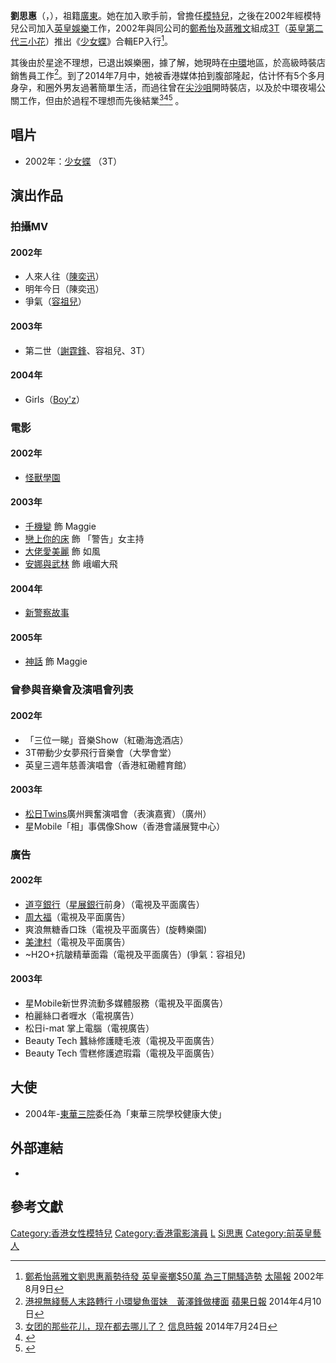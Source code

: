 {{藝人
| 姓名 = 劉思惠
| 英文名 = Maggie
| 羅馬拼音 = Lau Sze Wai 
| 類型 = 女歌手
| 職業 = [[公關|公關]]、[[歌手|歌手]]、[[演員|演員]]
| 國籍 = {{CNHK}}
| 出生日期 = {{birth date and age|1982|8|27}}
| 出生地點 = {{HKG-1959}}
| 籍貫 = 廣東
| 教育程度 = 預科畢業
| 配偶 = {{marriage|Jason|2018}}
| 兒女 = 兒子：Aiden<br>{{birth date and age|2015|1|18}}
| 出道作 = 《I wanna be》(2002年)
| 出道日期 = 2002年
| 相關團體 = [[3T_(香港音樂組合)|3T]]
}}

'''劉思惠'''（'''{{lang|en|Maggie Sze-wai LAU}} '''，{{bd|1982年|8月27日|catIdx=L劉}}），祖籍[[廣東|廣東]]。她在加入歌手前，曾擔任[[模特兒|模特兒]]，之後在2002年經模特兒公司加入[[英皇娛樂|英皇娛樂]]工作，2002年與同公司的[[鄭希怡|鄭希怡]]及[[蔣雅文|蔣雅文]]組成[[3T_(香港音樂組合)|3T]]（[[英皇三小花|英皇第二代三小花]]）推出《[[少女蝶|少女蝶]]》合輯EP入行<REF>
[http://the-sun.on.cc/channels/ent/20020809/20020809011337_0003.html 鄭希怡蔣雅文劉思惠蓄勢待發 英皇豪擲$50萬 為三T開騷造勢] {{Wayback|url=http://the-sun.on.cc/channels/ent/20020809/20020809011337_0003.html |date=20160305070559 }}[[太陽報|太陽報]] 2002年8月9日
</REF>。

其後由於星途不理想，已退出娛樂圏，據了解，她現時在[[中環|中環]]地區，於{{link-en|Roger Vivier|Roger Vivier|}}高級時裝店銷售員工作<ref>[http://hk.apple.nextmedia.com/entertainment/art/20140410/18684668 港視無綫藝人末路轉行 小環變魚蛋妹　黃澤鋒做樓面] {{Wayback|url=http://hk.apple.nextmedia.com/entertainment/art/20140410/18684668 |date=20140910195809 }}[[蘋果日報|蘋果日報]] 2014年4月10日</ref>。到了2014年7月中，她被香港媒体拍到腹部隆起，估计怀有5个多月身孕，和圈外男友過著簡單生活，而過往曾在[[尖沙咀|尖沙咀]]開時裝店，以及於中環夜場公關工作，但由於過程不理想而先後結業<ref>[http://informationtimes.dayoo.com/html/2014-07/24/content_2699362.htm 女团的那些花儿，现在都去哪儿了？] {{Wayback|url=http://informationtimes.dayoo.com/html/2014-07/24/content_2699362.htm |date=20140910195239 }}[[信息時報|信息時報]] 2014年7月24日</ref><ref>{{Cite web |url=http://orientaldaily.on.cc/cnt/entertainment/20110406/00282_029.html |title=陳沛嘉試鞋 劉思惠服侍周到 |accessdate=2014-04-03 |archive-date=2019-12-07 |archive-url=https://web.archive.org/web/20191207052013/https://orientaldaily.on.cc/cnt/entertainment/20110406/00282_029.html |dead-url=no }}</ref><ref>{{Cite web |url=http://hk.apple.nextmedia.com/entertainment/art/20060630/6079482 |title=3T小花變老闆娘 劉思惠看舖拍烏蠅 |accessdate=2014-04-03 |archive-date=2014-04-07 |archive-url=https://web.archive.org/web/20140407071930/http://hk.apple.nextmedia.com/entertainment/art/20060630/6079482 |dead-url=no }}</ref> 。

==唱片== 
*2002年：[[少女蝶|少女蝶]] （3T）

==演出作品==
===拍攝MV===  
====2002年====
*人來人往（[[陳奕迅|陳奕迅]]）
*明年今日（陳奕迅）
*爭氣（[[容祖兒|容祖兒]]）
====2003年====
*第二世（[[謝霆鋒|謝霆鋒]]、容祖兒、3T）
====2004年====
*Girls（[[Boy'z|Boy'z]]）

===電影=== 
====2002年====
*[[怪獸學園|怪獸學園]]
====2003年====
*[[千機變|千機變]] 飾 Maggie
*[[戀上你的床|戀上你的床]] 飾 「警告」女主持
*[[大佬愛美麗|大佬愛美麗]] 飾 如風
*[[安娜與武林|安娜與武林]] 飾 峨嵋大飛
====2004年====
*[[新警察故事|新警察故事]]
====2005年====
*[[神话_(电影)|神話]] 飾 Maggie

===曾參與音樂會及演唱會列表===
====2002年====
*「三位一睇」音樂Show（紅磡海逸酒店）
*3T帶動少女夢飛行音樂會（大學會堂）
*英皇三週年慈善演唱會（香港紅磡體育館）
====2003年====
*[[松日|松日]]Twins廣州興奮演唱會（表演嘉賓）（廣州）
*星Mobile「相」事偶像Show（香港會議展覽中心）

===廣告=== 
====2002年====
*[[道亨銀行|道亨銀行]]（[[星展銀行|星展銀行]]前身）（電視及平面廣告）
*[[周大福|周大福]]（電視及平面廣告）
*爽浪無糖香口珠（電視及平面廣告）(旋轉樂園)
*[[美津村|美津村]]（電視及平面廣告）
*~H2O+抗皺精華面霜（電視及平面廣告）(爭氣：容祖兒)

====2003年====
*星Mobile新世界流動多媒體服務（電視及平面廣告）
*柏麗絲口者喱水（電視廣告）
*松日i-mat 掌上電腦（電視廣告）
*Beauty Tech 蠶絲修護睫毛液（電視及平面廣告）
*Beauty Tech 雪糕修護遮瑕霜（電視及平面廣告）

==大使== 
*2004年-[[東華三院|東華三院]]委任為「東華三院學校健康大使」

==外部連結==
*{{instagram|bmaglau}}

==參考文獻==
{{reflist}}

{{3T}}
{{Authority control}}
{{DEFAULTSORT:Lau 劉思惠}}
[[Category:香港女性模特兒|Category:香港女性模特兒]]
[[Category:香港電影演員|Category:香港電影演員]]
[[Category:嘉諾撒培德書院校友|L]]
[[Category:劉姓|Si思惠]]
[[Category:前英皇藝人|Category:前英皇藝人]]